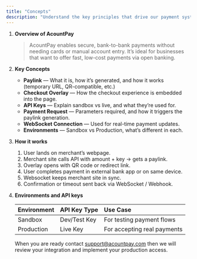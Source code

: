 ```yaml
---
title: "Concepts"
description: "Understand the key principles that drive our payment system."
---
```


1. **Overview of AcountPay**

   > AcountPay enables secure, bank-to-bank payments without needing cards or manual account entry. It’s ideal for businesses that want to offer fast, low-cost payments via open banking.
2. **Key Concepts**
   - **Paylink** — What it is, how it’s generated, and how it works (temporary URL, QR-compatible, etc.)
   - **Checkout Overlay** — How the checkout experience is embedded into the page.
   - **API Keys** — Explain sandbox vs live, and what they’re used for.
   - **Payment Request** — Parameters required, and how it triggers the paylink generation.
   - **WebSocket Connection** — Used for real-time payment updates.
   - **Environments** — Sandbox vs Production, what’s different in each.
3. **How it works**
   1. User lands on merchant’s webpage.
   2. Merchant site calls API with amount \+ key → gets a paylink.
   3. Overlay opens with QR code or redirect link.
   4. User completes payment in external bank app or on same device.
   5. Websocket keeps merchant site in sync.
   6. Confirmation or timeout sent back via WebSocket / Webhook.
4. **Environments and API keys**

   | **Environment** | **API Key Type** | **Use Case**                |
   | :-------------- | :--------------- | :-------------------------- |
   | Sandbox         | Dev/Test Key     | For testing payment flows   |
   | Production      | Live Key         | For accepting real payments |

   When you are ready contact [support@acountpay.com](mailto:support@acountpay.com) then we will review your integration and implement your production access. 